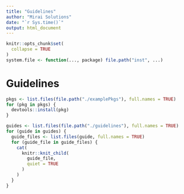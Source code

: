 ```yaml
---
title: "Guidelines"
author: "Mirai Solutions"
date: "`r Sys.time()`"
output: html_document
---
```


```r
knitr::opts_chunk$set(
  collapse = TRUE
)
system.file <- function(..., package) file.path("inst", ...)
```

# Guidelines

```r
pkgs <- list.files(file.path("./examplePkgs"), full.names = TRUE)
for (pkg in pkgs) {
  devtools::install(pkg)
}
```

```r
guides <- list.files(file.path("./guidelines"), full.names = TRUE)
for (guide in guides) {
  guide_files <- list.files(guide, full.names = TRUE)
  for (guide_file in guide_files) {
    cat(
      knitr::knit_child(
        guide_file,
        quiet = TRUE
      ) 
    ) 
  }
}
```
